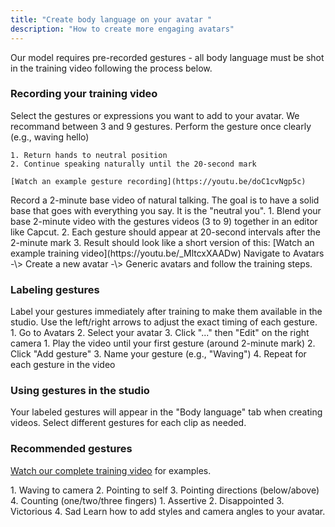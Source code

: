 ```yaml
---
title: "Create body language on your avatar "
description: "How to create more engaging avatars"
---
```


<Note>
  Our model requires pre-recorded gestures - all body language must be shot in the training video following the process below.
</Note>

### Recording your training video

<Steps>
  <Step title="Think about the gestures you want to do">
    Select the gestures or expressions you want to add to your avatar. We recommand between 3 and 9 gestures.
  </Step>
  <Step title="Record each gesture (20 seconds each minimum)">
    Perform the gesture once clearly (e.g., waving hello)

    1. Return hands to neutral position
    2. Continue speaking naturally until the 20-second mark

    [Watch an example gesture recording](https://youtu.be/doC1cvNgp5c)
  </Step>
  <Step title="Record your base video">
    Record a 2-minute base video of natural talking. The goal is to have a solid base that goes with everything you say. It is the "neutral you". 
  </Step>
  <Step title="Create the full training video">
    1. Blend your base 2-minute video with the gestures videos (3 to 9) together in an editor like Capcut. 
    2. Each gesture should appear at 20-second intervals after the 2-minute mark
    3. Result should look like a short version of this: [Watch an example training video](https://youtu.be/_MltcxXAADw)
  </Step>
  <Step title="Upload for training">
    Navigate to Avatars -\> Create a new avatar -\> Generic avatars and follow the training steps.
  </Step>
</Steps>

### Labeling gestures

<Tip>
  Label your gestures immediately after training to make them available in the studio. Use the left/right arrows to adjust the exact timing of each gesture.
</Tip>

<Steps>
  <Step title="Open avatar settings">
    1. Go to Avatars
    2. Select your avatar
    3. Click "..." then "Edit" on the right camera
  </Step>
  <Step title="Add gesture labels">
    1. Play the video until your first gesture (around 2-minute mark)
    2. Click "Add gesture"
    3. Name your gesture (e.g., "Waving")
    4. Repeat for each gesture in the video
  </Step>
</Steps>

### Using gestures in the studio

<Note>
  Your labeled gestures will appear in the "Body language" tab when creating videos. Select different gestures for each clip as needed.
</Note>

### Recommended gestures

[Watch our complete training video](https://youtu.be/ul7ZyA0iR2w) for examples.

<CardGroup cols={2}>
  <Card title="Basic gestures" icon="hand">
    1. Waving to camera
    2. Pointing to self
    3. Pointing directions (below/above)
    4. Counting (one/two/three fingers)
  </Card>
  <Card title="Expressions" icon="face-smile">
    1. Assertive
    2. Disappointed
    3. Victorious
    4. Sad
  </Card>
</CardGroup>

<Card title="Next Steps" icon="arrow-right" href="https://docs.argil.ai/resources/styles-and-cameras">
  Learn how to add styles and camera angles to your avatar.
</Card>